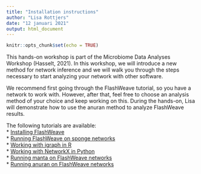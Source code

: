 ```yaml
---
title: "Installation instructions"
author: "Lisa Rottjers"
date: "12 januari 2021"
output: html_document
---
```


```r
knitr::opts_chunk$set(echo = TRUE)
```

This hands-on workshop is part of the Microbiome Data Analyses Workshop (Hasselt, 2021). 
In this workshop, we will introduce a new method for network inference and we will walk you through the steps necessary to start analyzing your network with other software. 

We recommend first going through the FlashWeave tutorial, so you have a network to work with. 
However, after that, feel free to choose an analysis method of your choice and keep working on this. 
During the hands-on, Lisa will demonstrate how to use the anuran method to analyze FlashWeave results. 

The following tutorials are available:  
* [Installing FlashWeave]()  
* [Running FlashWeave on sponge networks]()  
* [Working with igraph in R]()  
* [Working with NetworkX in Python]()  
* [Running manta on FlashWeave networks]()  
* [Running anuran on FlashWeave networks]()  




